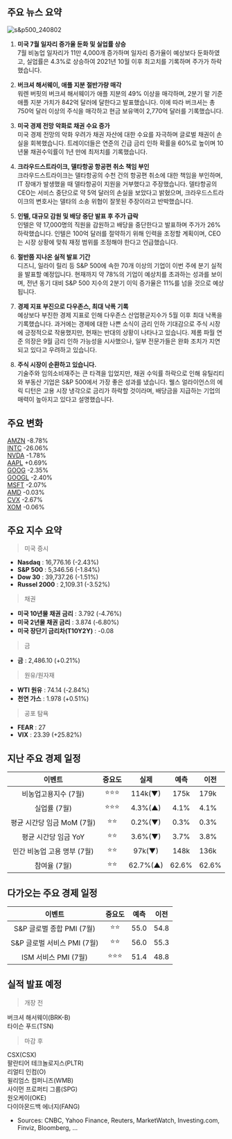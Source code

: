 ## 주요 뉴스 요약

![s&p500_240802](./img/240802.png)

1. **미국 7월 일자리 증가율 둔화 및 실업률 상승**  
   7월 비농업 일자리가 11만 4,000개 증가하며 일자리 증가율이 예상보다 둔화하였고, 실업률은 4.3%로 상승하여 2021년 10월 이후 최고치를 기록하며 주가가 하락했습니다.

2. **버크셔 해서웨이, 애플 지분 절반가량 매각**  
   워렌 버핏의 버크셔 해서웨이가 애플 지분의 49% 이상을 매각하며, 2분기 말 기준 애플 지분 가치가 842억 달러에 달한다고 발표했습니다. 이에 따라 버크셔는 총 750억 달러 이상의 주식을 매각하고 현금 보유액이 2,770억 달러를 기록했습니다.

3. **미국 경제 전망 악화로 채권 수요 증가**  
   미국 경제 전망의 악화 우려가 채권 자산에 대한 수요를 자극하며 글로벌 채권이 손실을 회복했습니다. 트레이더들은 연준의 긴급 금리 인하 확률을 60%로 높이며 10년물 채권수익률이 1년 만에 최저치를 기록했습니다.

4. **크라우드스트라이크, 델타항공 항공편 취소 책임 부인**  
   크라우드스트라이크는 델타항공의 수천 건의 항공편 취소에 대한 책임을 부인하며, IT 장애가 발생했을 때 델타항공이 지원을 거부했다고 주장했습니다. 델타항공의 CEO는 서비스 중단으로 약 5억 달러의 손실을 보았다고 밝혔으며, 크라우드스트라이크의 변호사는 델타의 소송 위협이 잘못된 주장이라고 반박했습니다.

5. **인텔, 대규모 감원 및 배당 중단 발표 후 주가 급락**  
   인텔은 약 17,000명의 직원을 감원하고 배당을 중단한다고 발표하며 주가가 26% 하락했습니다. 인텔은 100억 달러를 절약하기 위해 인력을 조정할 계획이며, CEO는 시장 상황에 맞춰 재정 범위를 조정해야 한다고 언급했습니다.

6. **절반쯤 지나온 실적 발표 기간**  
   디즈니, 일라이 릴리 등 S&P 500에 속한 70개 이상의 기업이 이번 주에 분기 실적을 발표할 예정입니다. 현재까지 약 78%의 기업이 예상치를 초과하는 성과를 보이며, 전년 동기 대비 S&P 500 지수의 2분기 이익 증가율은 11%를 넘을 것으로 예상됩니다.

7. **경제 지표 부진으로 다우존스, 최대 낙폭 기록**  
   예상보다 부진한 경제 지표로 인해 다우존스 산업평균지수가 5월 이후 최대 낙폭을 기록했습니다. 과거에는 경제에 대한 나쁜 소식이 금리 인하 기대감으로 주식 시장에 긍정적으로 작용했지만, 현재는 반대의 상황이 나타나고 있습니다. 제롬 파월 연준 의장은 9월 금리 인하 가능성을 시사했으나, 일부 전문가들은 완화 조치가 지연되고 있다고 우려하고 있습니다.

8. **주식 시장이 순환하고 있습니다.**  
   기술주와 임의소비재주는 큰 타격을 입었지만, 채권 수익률 하락으로 인해 유틸리티와 부동산 기업은 S&P 500에서 가장 좋은 성과를 냈습니다. 웰스 얼라이언스의 에릭 디턴은 고용 시장 냉각으로 금리가 하락할 것이라며, 배당금을 지급하는 기업의 매력이 높아지고 있다고 설명했습니다.

## 주요 변화

[AMZN](https://finance.yahoo.com/quote/AMZN/) -8.78%  
[INTC](https://finance.yahoo.com/quote/INTC/) -26.06%  
[NVDA](https://finance.yahoo.com/quote/NVDA/) -1.78%  
[AAPL](https://finance.yahoo.com/quote/AAPL/) +0.69%  
[GOOG](https://finance.yahoo.com/quote/GOOG/) -2.35%  
[GOOGL](https://finance.yahoo.com/quote/GOOGL/) -2.40%  
[MSFT](https://finance.yahoo.com/quote/MSFT/) -2.07%  
[AMD](https://finance.yahoo.com/quote/AMD/) -0.03%  
[CVX](https://finance.yahoo.com/quote/CVX/) -2.67%  
[XOM](https://finance.yahoo.com/quote/XOM/) -0.06%

## 주요 지수 요약

> 미국 증시

- **Nasdaq** : 16,776.16 (-2.43%)
- **S&P 500** : 5,346.56 (-1.84%)
- **Dow 30** : 39,737.26 (-1.51%)
- **Russel 2000** : 2,109.31 (-3.52%)

> 채권

- **미국 10년물 채권 금리** : 3.792 (-4.76%)
- **미국 2년물 채권 금리** : 3.874 (-6.80%)
- **미국 장단기 금리차(T10Y2Y)** : -0.08

> 금

- **금** : 2,486.10 (+0.21%)

> 원유/원자재

- **WTI 원유** : 74.14 (-2.84%)
- **천연 가스** : 1.978 (+0.51%)

> 공포 탐욕

- **FEAR** : 27
- **VIX** : 23.39 (+25.82%)

## 지난 주요 경제 일정

|           이벤트            | 중요도 |   실제   | 예측  | 이전  |
| :-------------------------: | :----: | :------: | :---: | ----- |
|    비농업고용지수 (7월)     | ⭐⭐⭐ | 114k(▼)  | 175k  | 179k  |
|        실업률 (7월)         | ⭐⭐⭐ | 4.3%(▲)  | 4.1%  | 4.1%  |
| 평균 시간당 임금 MoM (7월)  |  ⭐⭐  | 0.2%(▼)  | 0.3%  | 0.3%  |
|    평균 시간당 임금 YoY     |  ⭐⭐  | 3.6%(▼)  | 3.7%  | 3.8%  |
| 민간 비농업 고용 명부 (7월) |  ⭐⭐  |  97k(▼)  | 148k  | 136k  |
|        참여율 (7월)         |  ⭐⭐  | 62.7%(▲) | 62.6% | 62.6% |

## 다가오는 주요 경제 일정

|           이벤트            | 중요도 | 예측 | 이전 |
| :-------------------------: | :----: | :--: | :--: |
|  S&P 글로벌 종합 PMI (7월)  |  ⭐⭐  | 55.0 | 54.8 |
| S&P 글로벌 서비스 PMI (7월) |  ⭐⭐  | 56.0 | 55.3 |
|    ISM 서비스 PMI (7월)     | ⭐⭐⭐ | 51.4 | 48.8 |

## 실적 발표 예정

> 개장 전

버크셔 해서웨이(BRK-B)  
타이슨 푸드(TSN)

> 마감 후

CSX(CSX)  
팔란티어 테크놀로지스(PLTR)  
리얼티 인컴(O)  
윌리엄스 컴퍼니즈(WMB)  
사이먼 프로퍼티 그룹(SPG)  
원오케이(OKE)  
다이아몬드백 에너지(FANG)

- Sources: CNBC, Yahoo Finance, Reuters, MarketWatch, Investing.com, Finviz, Bloomberg, ...
